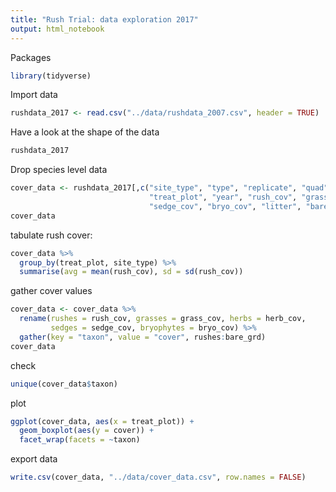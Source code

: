 ```yaml
---
title: "Rush Trial: data exploration 2017"
output: html_notebook
---
```


Packages
```r
library(tidyverse)
```

Import data
```r
rushdata_2017 <- read.csv("../data/rushdata_2007.csv", header = TRUE)
```



Have a look at the shape of the data

```r
rushdata_2017
```

Drop species level data

```r
cover_data <- rushdata_2017[,c("site_type", "type", "replicate", "quad", 
                               "treat_plot", "year", "rush_cov", "grass_cov", "herb_cov", 
                               "sedge_cov", "bryo_cov", "litter", "bare_grd")]
cover_data
```

tabulate rush cover: 

```r
cover_data %>% 
  group_by(treat_plot, site_type) %>% 
  summarise(avg = mean(rush_cov), sd = sd(rush_cov)) 
```

gather cover values
 
```r
cover_data <- cover_data %>% 
  rename(rushes = rush_cov, grasses = grass_cov, herbs = herb_cov, 
         sedges = sedge_cov, bryophytes = bryo_cov) %>% 
  gather(key = "taxon", value = "cover", rushes:bare_grd)
cover_data
```

check
```r
unique(cover_data$taxon)
```




plot

```r
ggplot(cover_data, aes(x = treat_plot)) +
  geom_boxplot(aes(y = cover)) +
  facet_wrap(facets = ~taxon)

```

export data
```r
write.csv(cover_data, "../data/cover_data.csv", row.names = FALSE)
```




